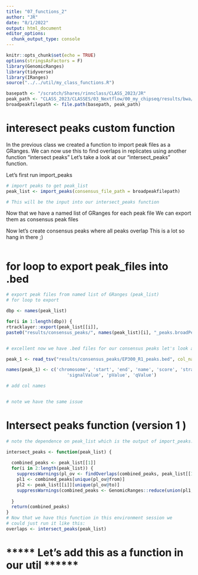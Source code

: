 ```yaml
---
title: "07_functions_2"
author: "JR"
date: "8/1/2022"
output: html_document
editor_options: 
  chunk_output_type: console
---
```


```r
knitr::opts_chunk$set(echo = TRUE)
options(stringsAsFactors = F)
library(GenomicRanges)
library(tidyverse)
library(IRanges)
source("../../util/my_class_functions.R")

basepath <- "/scratch/Shares/rinnclass/CLASS_2023/JR"
peak_path <- "CLASS_2023/CLASSES/03_Nextflow/00_my_chipseq/results/bwa/mergedLibrary/macs/broadPeak/"
broadpeakfilepath <- file.path(basepath, peak_path)

```

# interesect peaks custom function
In the previous class we created a function to import peak files as a GRanges.
We can now use this to find overlaps in replicates using another function
"intersect peaks" Let's take a look at our "intersect_peaks" function. 


Let's first run import_peaks 

```r

# import peaks to get peak_list
peak_list <- import_peaks(consensus_file_path = broadpeakfilepath)

# This will be the input into our intersect_peaks function
```

Now that we have a named list of GRanges for each peak file 
We can export them as consensus peak files


Now let's create consensus peaks where all peaks overlap 
This is a lot so hang in there ;)
```r



```


















# for loop to export peak_files into .bed

```r

# export peak files from named list of GRanges (peak_list) 
# for loop to export

dbp <- names(peak_list)

for(i in 1:length(dbp)) {
rtracklayer::export(peak_list[[i]], 
paste0("results/consensus_peaks/", names(peak_list)[i], "_peaks.broadPeak")) }


# excellent now we have .bed files for our consensus peaks let's look at one:

peak_1 <- read_tsv("results/consensus_peaks/EP300_R1_peaks.bed", col_names = F)

names(peak_1) <- c('chromosome', 'start', 'end', 'name', 'score', 'strand', 
                       'signalValue', 'pValue', 'qValue')

# add col names


# note we have the same issue

```










# Intersect peaks function (version 1 )
```r
# note the dependence on peak_list which is the output of import_peaks.

intersect_peaks <- function(peak_list) {
  
  combined_peaks <- peak_list[[1]]
  for(i in 2:length(peak_list)) {
    suppressWarnings(pl_ov <- findOverlaps(combined_peaks, peak_list[[1]]))
    pl1 <- combined_peaks[unique(pl_ov@from)]
    pl2 <- peak_list[[i]][unique(pl_ov@to)]
    suppressWarnings(combined_peaks <- GenomicRanges::reduce(union(pl1, pl2)))
    
  }
  return(combined_peaks)
}
# Now that we have this function in this environment session we
# could just run it like this:
overlaps <- intersect_peaks(peak_list)
```

# ***** Let's add this as a function in our util ******
